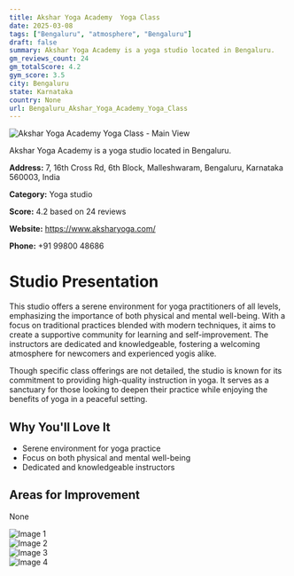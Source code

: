 ```yaml
---
title: Akshar Yoga Academy  Yoga Class
date: 2025-03-08
tags: ["Bengaluru", "atmosphere", "Bengaluru"]  
draft: false
summary: Akshar Yoga Academy is a yoga studio located in Bengaluru.
gm_reviews_count: 24
gm_totalScore: 4.2
gym_score: 3.5
city: Bengaluru
state: Karnataka
country: None
url: Bengaluru_Akshar_Yoga_Academy_Yoga_Class
---
```


<div className="aspect-[16/9] relative my-8">
  <img 
    src="https://lh3.googleusercontent.com/gps-cs-s/AB5caB-R_SXOzGK4xgQFSeQ7Y2Os38KlxxZ5hUQRyKAgoC8Echqc0Leu0YRlk2IhWc76GkakNUDquLcER3bqhAS5eYNnF2EwhvroGhDQVrdc0X_0ije0yJfZBQSONTi076rH-GnNBwqy=w1920-h1080-k-no-pi-0-ya100-ro-0-fo100"
    alt="Akshar Yoga Academy  Yoga Class - Main View"
    className="object-cover absolute inset-0 w-full h-full rounded-lg"
  />
</div>

Akshar Yoga Academy is a yoga studio located in Bengaluru.

**Address:** 7, 16th Cross Rd, 6th Block, Malleshwaram, Bengaluru, Karnataka 560003, India

**Category:** Yoga studio

**Score:** 4.2 based on 24 reviews

**Website:** https://www.aksharyoga.com/

**Phone:** +91 99800 48686

# Studio Presentation

This studio offers a serene environment for yoga practitioners of all levels, emphasizing the importance of both physical and mental well-being. With a focus on traditional practices blended with modern techniques, it aims to create a supportive community for learning and self-improvement. The instructors are dedicated and knowledgeable, fostering a welcoming atmosphere for newcomers and experienced yogis alike.

Though specific class offerings are not detailed, the studio is known for its commitment to providing high-quality instruction in yoga. It serves as a sanctuary for those looking to deepen their practice while enjoying the benefits of yoga in a peaceful setting.

## Why You'll Love It

- Serene environment for yoga practice
- Focus on both physical and mental well-being
- Dedicated and knowledgeable instructors

## Areas for Improvement

None

<div className="grid grid-cols-1 xl:grid-cols-2 gap-4 my-8">
<div className="aspect-[4/3] relative"><img src="https://lh3.googleusercontent.com/gps-cs-s/AB5caB_65LRD-1_VTSvDAhsRTABq3XX9dOl0ZBwQxVNz_vtJ4Vg9DE70BNsbD4YRUBB4S8tReEfh3P_3PVQAP9LQ8TFO4mN7ssBoCO9r8vczTiZCZy8WPth_Y9Z1FfH902_oLg5niBpo=w1920-h1080-k-no" alt="Image 1" className="object-cover absolute inset-0 w-full h-full rounded-lg" /></div>
<div className="aspect-[4/3] relative"><img src="https://lh3.googleusercontent.com/gps-cs-s/AB5caB9S0YnekRq2VHUoQwfiD0QZnKbj7O_t_cmf9cvvMYv4RqKOF_FOdRPMmZYHhwb5tijA4QFKjqndpZ5mqV8H5IvBPBcFhFOOmip2elMu3nXqA5R0mniXonDeNbHgsIym4jn9KX8riQ=w1920-h1080-k-no" alt="Image 2" className="object-cover absolute inset-0 w-full h-full rounded-lg" /></div>
<div className="aspect-[4/3] relative"><img src="https://lh3.googleusercontent.com/gps-cs-s/AB5caB8r0u_klE3btEfs7vh9lbgWiA_dYamyNkcbkoAbTo-oZIlcpkxQz5lYTs493PrDLblqPLuKRxjblzP3iZ7aOpsoH1YMrgSPV0ebDqpGv1VJgcPSCMS_HA-pYRDYvnHFB6QcZkug=w1920-h1080-k-no-pi0-ya346-ro-0-fo100" alt="Image 3" className="object-cover absolute inset-0 w-full h-full rounded-lg" /></div>
<div className="aspect-[4/3] relative"><img src="https://lh3.googleusercontent.com/gps-cs-s/AB5caB9YHoH2TonIVBWXUhwqKtWXvGH3E3gZMyk_X3jgxx3dw0oUMQCRQD2TICXlWRz23v9DB3U8oMxGLCQbAcMra9SHoR4qwGly4o9J3rnAJ6xzSZzk4hR30MBpjqg0rqAC_e9G6aWe=w1920-h1080-k-no-pi-10-ya214-ro-0-fo100" alt="Image 4" className="object-cover absolute inset-0 w-full h-full rounded-lg" /></div>
</div>